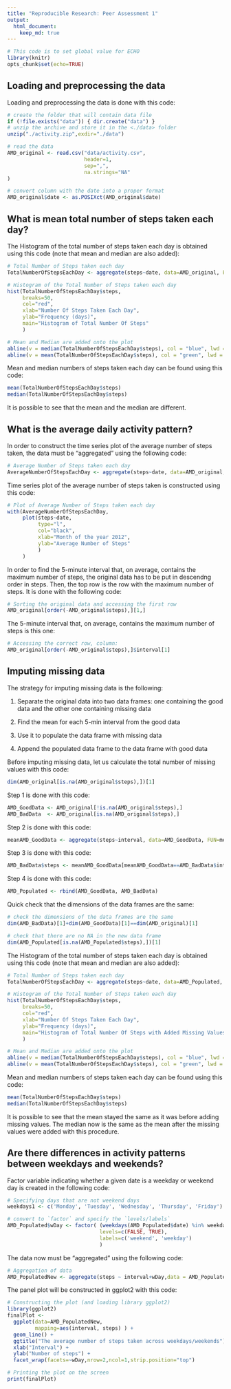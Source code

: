 ```yaml
---
title: "Reproducible Research: Peer Assessment 1"
output: 
  html_document:
    keep_md: true
---
```



```r
# This code is to set global value for ECHO
library(knitr)
opts_chunk$set(echo=TRUE)
```


## Loading and preprocessing the data

Loading and preprocessing the data is done with this code:

```r
# create the folder that will contain data file
if (!file.exists("data")) { dir.create("data") }
# unzip the archive and store it in the <./data> folder
unzip("./activity.zip",exdir="./data")

# read the data
AMD_original <- read.csv("data/activity.csv",
                         header=1,
                         sep=",",
                         na.strings="NA"
)

# convert column with the date into a proper format
AMD_original$date <- as.POSIXct(AMD_original$date)
```

## What is mean total number of steps taken each day?

The Histogram of the total number of steps taken each day is obtained using this code (note that mean and median are also added):

```r
# Total Number of Steps taken each day
TotalNumberOfStepsEachDay <- aggregate(steps~date, data=AMD_original, FUN=sum, na.rm=TRUE)

# Histogram of the Total Number of Steps taken each day
hist(TotalNumberOfStepsEachDay$steps,
     breaks=50,
     col="red", 
     xlab="Number Of Steps Taken Each Day", 
     ylab="Frequency (days)", 
     main="Histogram of Total Number Of Steps"
     )

# Mean and Median are added onto the plot
abline(v = median(TotalNumberOfStepsEachDay$steps), col = "blue", lwd = 1)
abline(v = mean(TotalNumberOfStepsEachDay$steps), col = "green", lwd = 1)
```

Mean and median numbers of steps taken each day can be found using this code:

```r
mean(TotalNumberOfStepsEachDay$steps)
median(TotalNumberOfStepsEachDay$steps)
```

It is possible to see that the mean and the median are different.


## What is the average daily activity pattern?

In order to construct the time series plot of the average number of steps taken, the data must be "aggregated" using the following code:

```r
# Average Number of Steps taken each day
AverageNumberOfStepsEachDay <- aggregate(steps~date, data=AMD_original, FUN=mean, na.rm=TRUE)
```

Time series plot of the average number of steps taken is constructed using this code:

```r
# Plot of Average Number of Steps taken each day
with(AverageNumberOfStepsEachDay,
     plot(steps~date, 
          type="l",
          col="black", 
          xlab="Month of the year 2012", 
          ylab="Average Number of Steps"
          )
     )
```

In order to find the 5-minute interval that, on average, contains the maximum number of steps, the original data has to be put in descendng order in steps. Then, the top row is the row with the maximum number of steps. It is done with the following code:

```r
# Sorting the original data and accessing the first row
AMD_original[order(-AMD_original$steps),][1,]
```

The 5-minute interval that, on average, contains the maximum number of steps is this one:

```r
# Accessing the correct row, column:
AMD_original[order(-AMD_original$steps),]$interval[1]
```

## Imputing missing data

The strategy for imputing missing data is the following:

1. Separate the original data into two data frames: one containing the good data and the other one containing missing data

2. Find the mean for each 5-min interval from the good data

3. Use it to populate the data frame with missing data

4. Append the populated data frame to the data frame with good data

Before imputing missing data, let us calculate the total number of missing values with this code:
```r
dim(AMD_original[is.na(AMD_original$steps),])[1]
```

Step 1 is done with this code:
```r
AMD_GoodData <- AMD_original[!is.na(AMD_original$steps),]
AMD_BadData  <- AMD_original[is.na(AMD_original$steps),]
```

Step 2 is done with this code:
```r
meanAMD_GoodData <- aggregate(steps~interval, data=AMD_GoodData, FUN=mean)
```

Step 3 is done with this code:
```r
AMD_BadData$steps <- meanAMD_GoodData[meanAMD_GoodData==AMD_BadData$interval,2]
```

Step 4 is done with this code:
```r
AMD_Populated <- rbind(AMD_GoodData, AMD_BadData)
```

Quick check that the dimensions of the data frames are the same:
```r
# check the dimensions of the data frames are the same
dim(AMD_BadData)[1]+dim(AMD_GoodData)[1]==dim(AMD_original)[1]

# check that there are no NA in the new data frame
dim(AMD_Populated[is.na(AMD_Populated$steps),])[1]
```


The Histogram of the total number of steps taken each day is obtained using this code (note that mean and median are also added):

```r
# Total Number of Steps taken each day
TotalNumberOfStepsEachDay <- aggregate(steps~date, data=AMD_Populated, FUN=sum)

# Histogram of the Total Number of Steps taken each day
hist(TotalNumberOfStepsEachDay$steps,
     breaks=50,
     col="red", 
     xlab="Number Of Steps Taken Each Day", 
     ylab="Frequency (days)", 
     main="Histogram of Total Number Of Steps with Added Missing Values"
     )

# Mean and Median are added onto the plot
abline(v = median(TotalNumberOfStepsEachDay$steps), col = "blue", lwd = 1)
abline(v = mean(TotalNumberOfStepsEachDay$steps), col = "green", lwd = 1)
```

Mean and median numbers of steps taken each day can be found using this code:

```r
mean(TotalNumberOfStepsEachDay$steps)
median(TotalNumberOfStepsEachDay$steps)
```

It is possible to see that the mean stayed the same as it was before adding missing values. The median now is the same as the mean after the missing values were added with this procedure.


## Are there differences in activity patterns between weekdays and weekends?

Factor variable indicating whether a given date is a weekday or weekend day is created in the following code:

```r
# Specifying days that are not weekend days
weekdays1 <- c('Monday', 'Tuesday', 'Wednesday', 'Thursday', 'Friday')

# convert to `factor` and specify the `levels/labels`
AMD_Populated$wDay <- factor( (weekdays(AMD_Populated$date) %in% weekdays1),
                              levels=c(FALSE, TRUE),
                              labels=c('weekend', 'weekday')
                              )
```

The data now must be "aggregated" using the following code:

```r
# Aggregation of data
AMD_PopulatedNew <- aggregate(steps ~ interval+wDay,data = AMD_Populated,FUN = mean)
```

The panel plot will be constructed in ggplot2 with this code:

```r
# Constructing the plot (and loading library ggplot2)
library(ggplot2)
finalPlot <-
  ggplot(data=AMD_PopulatedNew,
         mapping=aes(interval, steps) ) +
  geom_line() +
  ggtitle("The average number of steps taken across weekdays/weekends") +
  xlab("Interval") +
  ylab("Number of steps") +
  facet_wrap(facets=~wDay,nrow=2,ncol=1,strip.position="top")

# Printing the plot on the screen
print(finalPlot)
```

